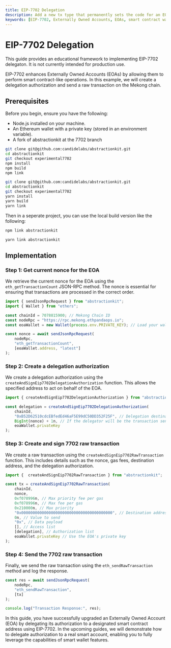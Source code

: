 ```yaml
---
title: EIP-7702 Delegation
description: Add a new tx type that permanently sets the code for an EOA
keywords: [EIP-7702, Externally Owned Accounts, EOAs, smart contract wallets, Ethereum, ERC-4337, batching, sponsorship, privilege de-escalation]
---
```

# EIP-7702 Delegation

This guide provides an educational framework to implementing EIP-7702 delegaton. It is not currently intended for production use.

EIP-7702 enhances Externally Owned Accounts (EOAs) by allowing them to perform smart contract-like operations. In this example, we will create a delegation authorization and send a raw transaction on the Mekong chain.

## Prerequisites

Before you begin, ensure you have the following:

- Node.js installed on your machine.
- An Ethereum wallet with a private key (stored in an environment variable).
- A fork of abstractionkit at the 7702 branch


<Tabs>
<TabItem value="npm" label="npm">

```bash
git clone git@github.com:candidelabs/abstractionkit.git
cd abstractionkit
git checkout experimental7702
npm install
npm build
npm link
```

</TabItem>
<TabItem value="yarn" label="yarn">

```bash
git clone git@github.com:candidelabs/abstractionkit.git
cd abstractionkit
git checkout experimental7702
yarn install
yarn build
yarn link
```

</TabItem>
</Tabs>

Then in a seperate project, you can use the local build version like the following: 

<Tabs>
<TabItem value="npm" label="npm">

```bash
npm link abstractionkit
```

</TabItem>
<TabItem value="yarn" label="yarn">

```bash
yarn link abstractionkit
```

</TabItem>
</Tabs>

## Implementation

### Step 1: Get current nonce for the EOA

We retrieve the current nonce for the EOA using the `eth_getTransactionCount` JSON-RPC method. 
The nonce is essential for ensuring that transactions are processed in the correct order.


```typescript
import { sendJsonRpcRequest } from "abstractionkit";
import { Wallet } from "ethers";

const chainId = 7078815900; // Mekong Chain ID
const nodeRpc = "https://rpc.mekong.ethpandaops.io";
const eoaWallet = new Wallet(process.env.PRIVATE_KEY); // Load your wallet using the private key

const nonce = await sendJsonRpcRequest(
    nodeRpc,
    "eth_getTransactionCount",
    [eoaWallet.address, "latest"]
);
```

### Step 2: Create a delegation authorization

We create a delegation authorization using the `createAndSignEip7702DelegationAuthorization` function. This allows the specified address to act on behalf of the EOA.

```ts
import { createAndSignEip7702DelegationAuthorization } from "abstractionkit";

const delegation = createAndSignEip7702DelegationAuthorization(
    chainId,
    "0xB52D62510cdcEBfedEd46aF5E99dC50DD352F25F", // Delegation destination address
    BigInt(nonce) + 1n, // If the delegator will be the transaction sender, increase the authorization nonce by one
    eoaWallet.privateKey
);
```

### Step 3: Create and sign 7702 raw transaction

We create a raw transaction using the `createAndSignEip7702RawTransaction` function. This includes details such as the nonce, gas fees, destination address, and the delegation authorization.

```ts
import {  createAndSignEip7702RawTransaction } from "abstractionkit";

const tx = createAndSignEip7702RawTransaction(
    chainId,
    nonce,
    0xf078996n, // Max priority fee per gas
    0xf078996n, // Max fee per gas
    0x210000n, // Max priority
    "0x0000000000000000000000000000000000000000", // Destination address
    0n, // Value to send
    "0x", // Data payload
    [], // Access list
    [delegation], // Authorization list
    eoaWallet.privateKey // Use the EOA's private key
);
```

### Step 4: Send the 7702 raw transaction

Finally, we send the raw transaction using the `eth_sendRawTransaction` method and log the response.

```typescript
const res = await sendJsonRpcRequest(
    nodeRpc,
    "eth_sendRawTransaction",
    [tx]
);

console.log("Transaction Response:", res);
```

In this guide, you have successfully upgraded an Externally Owned Account (EOA) by delegating its authorization to a designated smart contract address using EIP-7702.
In the upcoming guides, we will demonstrate how to delegate authorization to a real smart account, enabling you to fully leverage the capabilities of smart wallet features.